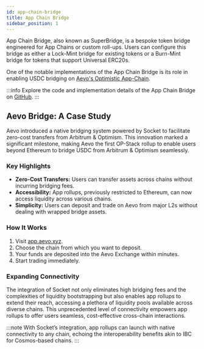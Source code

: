 ```yaml
---
id: app-chain-bridge
title: App Chain Bridge
sidebar_position: 1
---
```


App Chain Bridge, also known as SuperBridge, is a bespoke token bridge engineered for App Chains or custom roll-ups. Users can configure this bridge as either a Lock-Mint bridge for existing tokens or a Burn-Mint bridge for tokens that support Universal ERC20s.

One of the notable implementations of the App Chain Bridge is its role in enabling USDC bridging on [Aevo's Optimistic App-Chain](https://mirror.xyz/0x6FD2bd90D50eDEe139103454116F252f6F5eC928/s602ukNdxwBkr9imWWO2MBgzpNny0O1ews_Nev75ppM).

:::info
Explore the code and implementation details of the App Chain Bridge on [GitHub](https://github.com/SocketDotTech/app-chain-token).
:::

## Aevo Bridge: A Case Study

Aevo introduced a native bridging system powered by Socket to facilitate zero-cost transfers from Arbitrum & Optimism. This innovation marked a significant milestone, making Aevo the first OP-Stack rollup to enable users beyond Ethereum to bridge USDC from Arbitrum & Optimism seamlessly.

### Key Highlights

- **Zero-Cost Transfers:** Users can transfer assets across chains without incurring bridging fees.
- **Accessibility:** App rollups, previously restricted to Ethereum, can now access liquidity across various chains.
- **Simplicity:** Users can deposit and trade on Aevo from major L2s without dealing with wrapped bridge assets.

### How It Works

1. Visit [app.aevo.xyz](https://app.aevo.xyz).
2. Choose the chain from which you want to deposit.
3. Your funds are deposited into the Aevo Exchange within minutes.
4. Start trading immediately.

### Expanding Connectivity

The integration of Socket not only eliminates high bridging fees and the complexities of liquidity bootstrapping but also enables app rollups to extend their reach, accessing a plethora of liquidity pools available across diverse chains. This unprecedented level of connectivity empowers app rollups to offer users seamless, cost-effective cross-chain interactions.

:::note
With Socket’s integration, app rollups can launch with native connectivity to any chain, echoing the interoperability benefits akin to IBC for Cosmos-based chains.
:::
